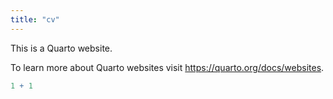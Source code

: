 ```yaml
---
title: "cv"
---
```


This is a Quarto website.

To learn more about Quarto websites visit <https://quarto.org/docs/websites>.

```r
1 + 1
```

